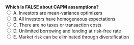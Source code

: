 ::: {.question-block}
<form onsubmit="event.preventDefault(); checkAnswer('module2_mcq_q77')" data-correct-answer="E">
<strong style="display: block;">Which is FALSE about CAPM assumptions?</strong>
<label><input type="radio" name="module2_mcq_q77" value="A"> A. Investors are mean-variance optimizers</label><br>
<label><input type="radio" name="module2_mcq_q77" value="B"> B. All investors have homogeneous expectations</label><br>
<label><input type="radio" name="module2_mcq_q77" value="C"> C. There are no taxes or transaction costs</label><br>
<label><input type="radio" name="module2_mcq_q77" value="D"> D. Unlimited borrowing and lending at risk-free rate</label><br>
<label><input type="radio" name="module2_mcq_q77" value="E"> E. Market risk can be eliminated through diversification</label><br>
</form>
<div id="feedback-module2_mcq_q77" class="feedback" data-status="" style="display:none;">
✅ Correct: E. CAPM assumes systematic risk cannot be diversified away.
</div>
:::
